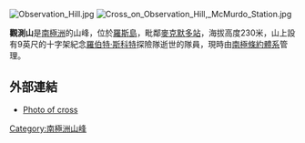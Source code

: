 {{coord|77.85|S|166.69|E|display=title}}

[[Image:Observation_Hill.jpg|thumb]]
[[Image:Cross_on_Observation_Hill,_McMurdo_Station.jpg|thumb]]

'''觀測山'''是[[南極洲|南極洲]]的山峰，位於[[羅斯島|羅斯島]]，毗鄰[[麥克默多站|麥克默多站]]，海拔高度230米，山上設有9英尺的十字架紀念[[羅伯特·斯科特|羅伯特·斯科特]]探險隊逝世的隊員，現時由[[南極條約體系|南極條約體系]]管理。

==外部連結==
*[http://www.southpolestation.com/obhill/cross1.jpg Photo of cross] {{Wayback|url=http://www.southpolestation.com/obhill/cross1.jpg |date=20160303231453 }}

{{Antarctica-geo-stub}}
[[Category:南極洲山峰|Category:南極洲山峰]]